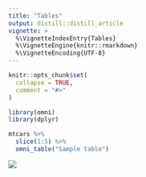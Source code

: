 ```yaml
---
title: "Tables"
output: distill::distill_article
vignette: >
  %\VignetteIndexEntry{Tables}
  %\VignetteEngine{knitr::rmarkdown}
  %\VignetteEncoding{UTF-8}
---
```


```r
knitr::opts_chunk$set(
  collapse = TRUE,
  comment = "#>"
)
```

```r
library(omni)
library(dplyr)
```

```r
mtcars %>% 
  slice(1:5) %>% 
  omni_table("Sample table")
```

![](https://github.com/dgkeyes/omni/raw/master/inst/rmarkdown/templates/omni-rmarkdown-template/skeleton/images/sample-table.png)

